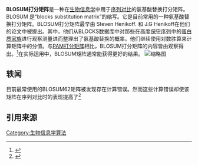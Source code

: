 '''BLOSUM打分矩阵'''是一种在[[生物信息学|生物信息学]]中用于[[序列比對|序列对比]]的氨基酸替换打分矩阵。BLOSUM 是“blocks substitution matrix”的缩写。它是目前常用的一种氨基酸替换打分矩阵。BLOSUM打分矩阵最早由 Steven Henikoff.  和 J.G Henikoff在他们的论文中被提出。其中，他们从BLOCKS数据库中对那些在高度[[保守序列|保守序列]]中的[[蛋白质家族|蛋白质家族]]进行观察测量进而整理出了氨基酸替换的概率。他们继续使用对数胜算来计算矩阵中的分值。与[[PAM打分矩阵|PAM打分矩阵]]相比，BLOSUM打分矩阵的内容皆由观察得出。<ref name="henikoff2">{{cite journal|title=Amino Acid Substitution Matrices from Protein Blocks|author=Henikoff, S.|journal=PNAS|issue=22|doi=10.1073/pnas.89.22.10915|year=1992|volume=89|pages=10915–10919|pmc=50453|pmid=1438297|author2=Henikoff, J.G.}}</ref>在实际运用中，BLOSUM矩阵通常能获得更好的结果。
[[File:BLOSUM62.png|缩略图]]

== 轶闻 ==
目前最常使用的BLOSUM62矩阵被发现存在计算错误。然而这些计算错误却使该矩阵在序列对比时的表现提高了<ref>{{Cite web |url=http://bioweb.cbm.uam.es/courses/CITA2012/alignment/blosum_2008.pdf |title=Styczynski, M. P. (2008). ''BLOSUM62 miscalculations improve search performance'' [PDF]. Nature Publishing Group. |accessdate=2017-03-01 |archive-date=2019-02-15 |archive-url=https://web.archive.org/web/20190215145758/http://bioweb.cbm.uam.es/courses/CITA2012/alignment/blosum_2008.pdf |dead-url=no }}</ref>

== 引用来源 ==
{{reflist}}

[[Category:生物信息学算法|Category:生物信息学算法]]
